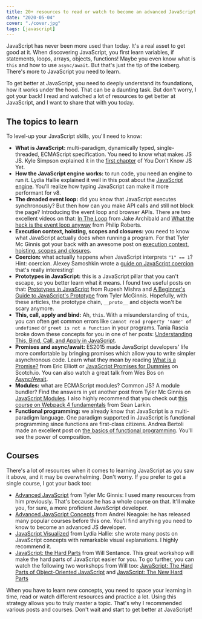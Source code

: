 ```yaml
---
title: 20+ resources to read or watch to become an advanced JavaScript developer
date: "2020-05-04"
cover: "./cover.jpg"
tags: [javascript]
---
```


JavaScript has never been more used than today. It's a real asset to get good at it. When discovering JavaScript, you first learn variables, if statements, loops, arrays, objects, functions! Maybe you even know what is `this` and how to use `async/await`.
But that's just the tip of the iceberg. There's more to JavaScript you need to learn.

To get better at JavaScript, you need to deeply understand its foundations, how it works under the hood. That can be a daunting task. But don't worry, I got your back!
I read and watched a lot of resources to get better at JavaScript, and I want to share that with you today.

## The topics to learn

To level-up your JavaScript skills, you'll need to know:

- **What is JavaScript:** multi-paradigm, dynamically typed, single-threaded, ECMAScript specification. You need to know what makes JS JS. Kyle Simpson explained it in the [first chapter](https://github.com/getify/You-Dont-Know-JS/blob/2nd-ed/get-started/ch1.md) of You Don't Know JS Yet.
- **How the JavaScript engine works:** to run code, you need an engine to run it. Lydia Hallie explained it well in this post about the [JavaScript engine](https://dev.to/lydiahallie/javascript-visualized-the-javascript-engine-4cdf). You'll realize how typing JavaScript can make it more performant for v8.
- **The dreaded event loop:** did you know that JavaScript executes synchronously? But then how can you make API calls and still not block the page? Introducing the event loop and browser APIs. There are two excellent videos on that: [In The Loop](https://www.youtube.com/watch?v=cCOL7MC4Pl0) from Jake Archibald and [What the heck is the event loop anyway](https://www.youtube.com/watch?v=8aGhZQkoFbQ) from Philip Roberts.
- **Execution context, hoisting, scopes and closures:** you need to know what JavaScript actually does when running a program. For that Tyler Mc Ginnis got your back with an awesome post on [execution context, hoisting, scopes and closures](https://tylermcginnis.com/ultimate-guide-to-execution-contexts-hoisting-scopes-and-closures-in-javascript/).
- **Coercion:** what actually happens when JavaScript interprets `"1" == 1`? Hint: coercion. Alexey Samoshkin wrote a [guide on JavaScript coercion](https://www.freecodecamp.org/news/js-type-coercion-explained-27ba3d9a2839/) that's really interesting!
- **Prototypes in JavaScript:** this is a JavaScript pillar that you can't escape, so you better learn what it means. I found two useful posts on that: [Prototypes in JavaScript](https://medium.com/better-programming/prototypes-in-javascript-5bba2990e04b) from Rupesh Mishra and [A Beginner's Guide to JavaScript's Prototype](https://tylermcginnis.com/beginners-guide-to-javascript-prototype/) from Tyler McGinnis. Hopefully, with these articles, the prototype chain, `__proto__` and objects won't be scary anymore.
- **This, call, apply and bind:** Ah, `this`. With a misunderstanding of `this`, you can often get common errors like `Cannot read property 'name' of undefined` or `greet is not a function` in your programs. Tania Rascia broke down these concepts for you in one of her posts: [Understanding This, Bind, Call, and Apply in JavaScript](https://www.taniarascia.com/this-bind-call-apply-javascript/).
- **Promises and async/await:** ES2015 made JavaScript developers' life more comfortable by bringing promises which allow you to write simpler asynchronous code. Learn what they mean by reading [What is a Promise?](https://medium.com/javascript-scene/master-the-javascript-interview-what-is-a-promise-27fc71e77261) from Eric Elliott or [JavaScript Promises for Dummies](https://scotch.io/tutorials/javascript-promises-for-dummies) on Scotch.io. You can also watch a great talk from Wes Bos on [Async/Await](https://www.youtube.com/watch?v=DwQJ_NPQWWo).
- **Modules:** what are ECMAScript modules? Common JS? A module bundler? Find the answers in yet another post from Tyler Mc Ginnis on [JavaScript Modules](https://tylermcginnis.com/javascript-modules-iifes-commonjs-esmodules/). I also highly recommend that you check out [this course on Webpack 4 fundamentals](https://frontendmasters.com/courses/webpack-fundamentals/) from Sean Larkin.
- **Functional programming:** we already know that JavaScript is a multi-paradigm language. One paradigm supported in JavaScript is functional programming since functions are first-class citizens. Andrea Bertoli made an excellent post on [the basics of functional programming](https://dev.to/mr_bertoli/an-adequate-introduction-to-functional-programming-1gcl). You'll see the power of composition.

## Courses

There's a lot of resources when it comes to learning JavaScript as you saw it above, and it may be overwhelming. Don't worry. If you prefer to get a single course, I got your back too:

- [Advanced JavaScript](https://tylermcginnis.com/courses/advanced-javascript/) from Tyler Mc Ginnis: I used many resources from him previously. That's because he has a whole course on that. It'll make you, for sure, a more proficient JavaScript developer.
- [Advanced JavaScript Concepts](https://www.udemy.com/course/advanced-javascript-concepts/) from Andrei Neagoie: he has released many popular courses before this one. You'll find anything you need to know to become an advanced JS developer.
- [JavaScript Visualized](https://dev.to/lydiahallie/javascript-visualized-event-loop-3dif) from Lydia Hallie: she wrote many posts on JavaScript concepts with remarkable visual explanations. I highly recommend it.
- [JavaScript: the Hard Parts](https://frontendmasters.com/courses/javascript-hard-parts-v2/) from Will Sentance. This great workshop will make the hard parts of JavaScript easier for you. To go further, you can watch the following two workshops from Will too: [JavaScript: The Hard Parts of Object-Oriented JavaScript](https://frontendmasters.com/courses/object-oriented-js/) and [JavaScript: The New Hard Parts](https://frontendmasters.com/courses/javascript-new-hard-parts/)

When you have to learn new concepts, you need to space your learning in time, read or watch different resources and practice a lot. Using this strategy allows you to truly master a topic. That's why I recommended various posts and courses. Don't wait and start to get better at JavaScript!
